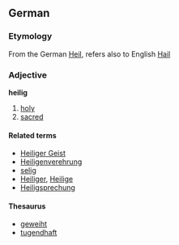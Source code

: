 ==German==
===Etymology===
From the German [[Heil]], refers also to English [[Hail]]
===Adjective===
'''heilig'''

# [[holy]]
# [[sacred]]

====Related terms====
*[[Heiliger Geist]]
*[[Heiligenverehrung]]
*[[selig]]
*[[Heiliger]], [[Heilige]]
*[[Heiligsprechung]]

====Thesaurus====
*[[geweiht]]
*[[tugendhaft]]